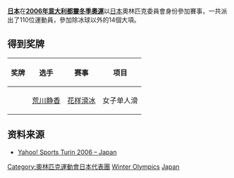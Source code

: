 {{Infobox Country Olympics
|NOC=JPN
|games=2006年冬季
|competitors=110
|sports=
|flagbearer=[[加藤條治|加藤條治]]<ref>{{citeweb
 |url=http://www.olympic.org/uk/news/media_centre/press_release_uk.asp?id=1664 
 |title=Flagbearers for the Opening Cermony 
 |accessdate=Feb 22, 2009 
 |deadurl=yes 
 |archiveurl=https://wayback.archive-it.org/all/20140107032428/http://www.olympic.org/uk/news/media_centre/press_release_uk.asp?id=1664 
 |archivedate=2014-01-07 
}}</ref><ref>{{citeweb 
 |url=http://www.olympic.org/uk/news/media_centre/press_release_uk.asp?id=1726 
 |title=Flagbearers for the Closing Ceremony 
 |accessdate=Feb 22, 2009 
 |deadurl=yes 
 |archiveurl=https://web.archive.org/web/20120115165300/http://www.olympic.org/uk/news/media_centre/press_release_uk.asp?id=1726 
 |archivedate=2012-01-15 
 }}</ref>
|gold=1
|silver=0
|bronze=0
|total=1
|rank=18
}}
'''[[日本|日本]]'''在'''[[2006年冬季奧林匹克運動會|2006年意大利都靈冬季奧運]]'''以[[日本|日本]]奧林匹克委員會身份參加賽事，一共派出了110位運動員，參加除冰球以外的14個大項。

== 得到奖牌 ==
{| class="wikitable sortable" style="font-size:90%"
|-
! 奖牌
! 选手
! 赛事
! 项目
|-
| {{gold medal}} || [[荒川静香|荒川静香]] || [[2006年冬季奥林匹克运动会花样滑冰比赛|花样滑冰]] || 女子单人滑 
|}

==资料来源==
{{reflist}}
* [https://web.archive.org/web/20110522035046/http://sports.yahoo.com/olympics/torino2006/athletes?lname=all&country=jpn&sport=all Yahoo! Sports Turin 2006 – Japan]

{{NOCin2006WinterOlympics}}

[[Category:奧林匹克運動會日本代表團|Category:奧林匹克運動會日本代表團]]
[[Category:2006年日本體育|Winter Olympics]]
[[Category:2006年冬季奥林匹克运动会代表团|Japan]]
